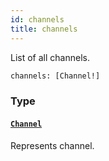 ```yaml
---
id: channels
title: channels
---
```


List of all channels.

```graphql
channels: [Channel!]

```

### Type

#### [`Channel`](../../../developer/api-reference/objects/channel)

Represents channel.
